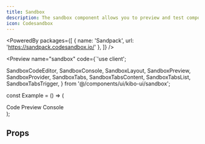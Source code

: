 ```yaml
---
title: Sandbox
description: The sandbox component allows you to preview and test components in a sandbox environment.
icon: Codesandbox
---
```



<PoweredBy packages={[
  { name: 'Sandpack', url: 'https://sandpack.codesandbox.io/' },
]} />

<Preview name="sandbox" code={`'use client';

  SandboxCodeEditor,
  SandboxConsole,
  SandboxLayout,
  SandboxPreview,
  SandboxProvider,
  SandboxTabs,
  SandboxTabsContent,
  SandboxTabsList,
  SandboxTabsTrigger,
} from '@/components/ui/kibo-ui/sandbox';

const Example = () => (
  <SandboxProvider>
    <SandboxLayout>
      <SandboxTabs
        defaultValue="preview"
        className="not-prose group relative w-full overflow-hidden rounded-lg border bg-fd-secondary/50 text-sm"
      >
        <div className="flex flex-row items-center justify-between border-b bg-fd-muted p-2">
          <SandboxTabsList className="h-auto w-full justify-start rounded-none bg-transparent">
            <SandboxTabsTrigger
              value="code"
              className="flex flex-row items-center gap-1.5"
            >
              <CodeIcon size={14} />
              Code
            </SandboxTabsTrigger>
            <SandboxTabsTrigger
              value="preview"
              className="flex flex-row items-center gap-1.5"
            >
              <AppWindowIcon size={14} />
              Preview
            </SandboxTabsTrigger>
            <SandboxTabsTrigger
              value="console"
              className="flex flex-row items-center gap-1.5"
            >
              <TerminalIcon size={14} />
              Console
            </SandboxTabsTrigger>
          </SandboxTabsList>
        </div>
        <SandboxTabsContent
          value="code"
          className="m-0 max-h-96 overflow-y-auto"
        >
          <SandboxCodeEditor className="min-h-96" />
        </SandboxTabsContent>
        <SandboxTabsContent
          value="preview"
          className="m-0 max-h-96 overflow-y-auto"
        >
          <SandboxPreview
            showOpenInCodeSandbox={false}
            showRefreshButton={false}
            className="min-h-96"
          />
        </SandboxTabsContent>
        <SandboxTabsContent
          value="console"
          className="m-0 max-h-96 overflow-y-auto"
        >
          <SandboxConsole className="min-h-96" />
        </SandboxTabsContent>
      </SandboxTabs>
    </SandboxLayout>
  </SandboxProvider>
);


## Props

